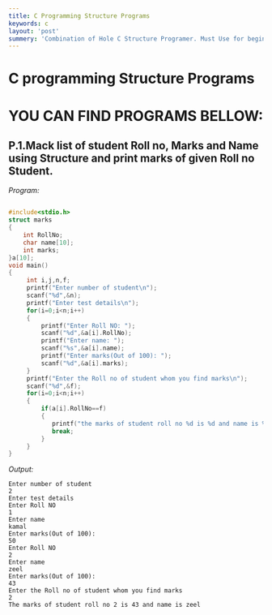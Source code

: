```yaml
---
title: C Programming Structure Programs
keywords: c
layout: 'post'
summery: 'Combination of Hole C Structure Programer. Must Use for beginners'
---
```


# C programming Structure Programs

# YOU CAN FIND PROGRAMS BELLOW:

## P.1.Mack list of student Roll no, Marks and Name using Structure and print marks of given Roll no Student. 

*Program:*

```c

#include<stdio.h>
struct marks
{
    int RollNo;
    char name[10];
    int marks;
}a[10];
void main()
{
     int i,j,n,f;
     printf("Enter number of student\n");
     scanf("%d",&n);
     printf("Enter test details\n");
     for(i=0;i<n;i++)
     {
         printf("Enter Roll NO: ");
         scanf("%d",&a[i].RollNo);
         printf("Enter name: ");
         scanf("%s",&a[i].name);
         printf("Enter marks(Out of 100): ");
         scanf("%d",&a[i].marks);
     }
     printf("Enter the Roll no of student whom you find marks\n");
     scanf("%d",&f);
     for(i=0;i<n;i++)
     {
         if(a[i].RollNo==f)
         {
            printf("the marks of student roll no %d is %d and name is %s",a[i].RollNo,a[i].marks,a[i].name);
            break;
         }
     }
}
```

*Output:*

```terminal
Enter number of student
2
Enter test details
Enter Roll NO
1
Enter name
kamal
Enter marks(Out of 100):
50
Enter Roll NO
2
Enter name
zeel
Enter marks(Out of 100):
43
Enter the Roll no of student whom you find marks
2
The marks of student roll no 2 is 43 and name is zeel
```